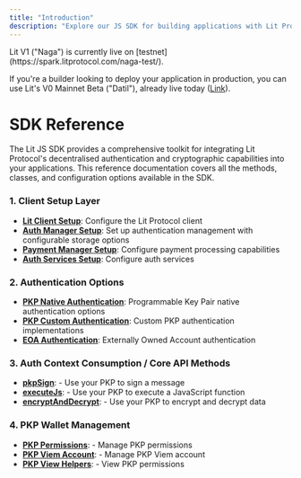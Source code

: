 ```yaml
---
title: "Introduction"
description: "Explore our JS SDK for building applications with Lit Protocol"
---
```


<Tip>
Lit V1 ("Naga") is currently live on [testnet](https://spark.litprotocol.com/naga-test/). 

If you're a builder looking to deploy your application in production, you can use Lit's V0 Mainnet Beta ("Datil"), already live today ([Link](https://developer.litprotocol.com/)).
</Tip>

# SDK Reference

The Lit JS SDK provides a comprehensive toolkit for integrating Lit Protocol's decentralised authentication and cryptographic capabilities into your applications. This reference documentation covers all the methods, classes, and configuration options available in the SDK.

### 1. Client Setup Layer

- **[Lit Client Setup](/sdk/getting-started/lit-client)**: Configure the Lit Protocol client
- **[Auth Manager Setup](/sdk/getting-started/auth-manager)**: Set up authentication management with configurable storage options
- **[Payment Manager Setup](/sdk/getting-started/payment-setup)**: Configure payment processing capabilities
- **[Auth Services Setup](/sdk/getting-started/auth-services)**: Configure auth services

### 2. Authentication Options

- **[PKP Native Authentication](/sdk/auth/pkp-native-auth)**: Programmable Key Pair native authentication options
- **[PKP Custom Authentication](/sdk/auth/pkp-custom-auth)**: Custom PKP authentication implementations
- **[EOA Authentication](/sdk/auth/eoa-auth)**: Externally Owned Account authentication

### 3. Auth Context Consumption / Core API Methods

- **[pkpSign](/sdk/auth-context-consumption/pkp-sign)**: - Use your PKP to sign a message
- **[executeJs](/sdk/auth-context-consumption/execute-js)**: - Use your PKP to execute a JavaScript function
- **[encryptAndDecrypt](/sdk/auth-context-consumption/encrypt-and-decrypt)**: - Use your PKP to encrypt and decrypt data

### 4. PKP Wallet Management

- **[PKP Permissions](/sdk/sdk-reference/lit-client/functions/createLitClient/pkp-permissions)**: - Manage PKP permissions
- **[PKP Viem Account](/sdk/sdk-reference/lit-client/functions/createLitClient/pkp-viem-account)**: - Manage PKP Viem account
- **[PKP View Helpers](/sdk/sdk-reference/lit-client/functions/createLitClient/pkp-view-helpers)**: - View PKP permissions